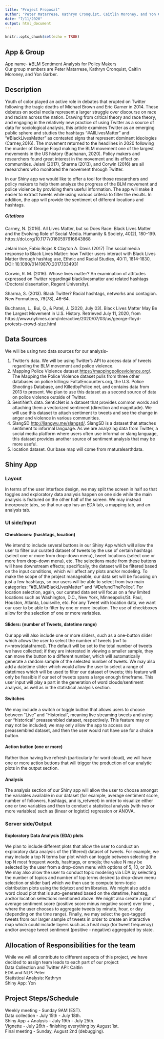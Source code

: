 ```yaml
---
title: "Project Proposal"
author: "Peter Matarrese, Kathryn Cronquist, Caitlin Moroney, and Yon Garber"
date: "7/11/2020"
output: html_document
---
```


```r
knitr::opts_chunk$set(echo = TRUE)
```

## App & Group
App name- #BLM Sentiment Analysis for Policy Makers  
Our group members are Peter Matarrese, Kathryn Cronquist, Caitlin Moroney, and Yon Garber.


## Description
Youth of color played an active role in debates that erupted on Twitter following the tragic deaths of Michael Brown and Eric Garner in 2014. These debates on social media represent a larger struggle over discourse on race and racism across the nation. Drawing from critical theory and race theory, and engaging in the relatively new practice of using Twitter as a source of data for sociological analysis, this article examines Twitter as an emerging public sphere and studies the hashtags “#AllLivesMatter” and “#BlackLivesMatter” as contested signs that represent dominant ideologies (Carney,2016). The movement returned to the headlines in 2020 following the murder of George Floyd making the BLM movement one of the largest movements in the US history (Buchanan, 2020). Policy makers and researchers found great interest in the movement and its effect on communities. Jelani (2017), Sharma (2013), and Corwin (2016) are all researchers who monitored the movement through Twitter.

In our Shiny app we would like to offer a tool for those researchers and policy makers to help them analyze the progress of the BLM movement and police violence by providing them useful information. The app will make it easier to extract tweets while using various criteria to filter the results. In addition, the app will provide the sentiment of different locations and hashtags.


##### Citations
Carney, N. (2016). All Lives Matter, but so Does Race: Black Lives Matter and the Evolving Role of Social Media. Humanity & Society,      40(2), 180–199. https://doi.org/10.1177/0160597616643868

Jelani Ince, Fabio Rojas & Clayton A. Davis (2017) The social media response to Black Lives Matter: how Twitter users interact with Black Lives Matter through hashtag use, Ethnic and Racial Studies, 40:11, 1814-1830, DOI: 10.1080/01419870.2017.1334931

Corwin, R. M. (2016). Whose lives matter? An examination of attitudes expressed on Twitter regarding# blacklivesmatter and related        hashtags (Doctoral dissertation, Regent University).

Sharma, S. (2013). Black Twitter? Racial hashtags, networks and contagion. New Formations, 78(78), 46-64.

Buchanan, L., Bui, Q., &amp; Patel, J. (2020, July 03). Black Lives Matter May Be the Largest Movement in U.S. History. Retrieved July 11, 2020, from https://www.nytimes.com/interactive/2020/07/03/us/george-floyd-protests-crowd-size.html


## Data Sources
We will be using two data sources for our analysis-

1. Twitter's data. We will be using Twitter's API to access data of tweets regarding the BLM movement and police violence.
2. Mapping Police Violence dataset <https://mappingpoliceviolence.org/>. The Mapping the Police Violence dataset pulls from three other databases on police killings: FaltalEncounters.org, the U.S. Police Shootings Database, and KilledbyPolice.net, and contains data from 2013 to present. We plan to use this dataset as a second source of data on police violence outside of Twitter.
3. SentiNet's data. SenticNet is a dataset that provides common words and attaching them a vectorized sentiment (direction and magnitude). We will use this dataset to attach sentiment to tweets and see the change in anger and violence in various communities.
4. SlangSD <http://liangwu.me/slangsd/>. SlangSD is a dataset that attaches sentiment to informal language. As we are analyzing data from Twitter, a social media platform where users often use informal or slang language, this dataset provides another source of sentiment analysis that may be more useful.
5. location dataset.  Our base map will come from rnaturalearthdata.


## Shiny App

### Layout

In terms of the user interface design, we may split the screen in half so that toggles and exploratory data analysis happen on one side while the main analysis is featured on the other half of the screen. We may instead incorporate tabs, so that our app has an EDA tab, a mapping tab, and an analysis tab.

### UI side/Input

#### Checkboxes: (hashtags, location)

We intend to include several buttons in our Shiny App which will allow the user to filter our curated dataset of tweets by the use of certain hashtags (select one or more from drop-down menu), tweet locations (select one or more from drop-down menu), etc. The selections made from these buttons will have downstream effects; specifically, the dataset will be filtered based on the input conditions, which will affect any plots and/or modeling. To make the scope of the project manageable, our data set will be focusing on just a few hashtags, so our users will be able to select from two main categories: "#BLM/#BlackLivesMatter" and "#DefundThePolice".  For location selection, again, our curated data set will focus on a few limited locations such as Washington, D.C., New York, Minneapolis/St. Paul, Houston, Atlanta, Louisville, etc.  For any Tweet with location data, we want our user to be able to filter by one or more location.  The use of checkboxes allow for the selection of one or more variables.

#### Sliders: (number of Tweets, datetime range)

Our app will also include one or more sliders, such as a one-button slider which allows the user to select the number of tweets (n=1 to n=nrow(dataframe)). The default will be set to the total number of tweets we have collected; if they are interested in viewing a smaller sample, they can move the button to a different number, which will automatically generate a random sample of the selected number of tweets. We may also add a datetime slider which would allow the user to select a range of datetimes which will be used to filter our dataset of tweets; this feature will only be feasible if our set of tweets spans a large enough timeframe. This user input will play a part in the generation of word clouds/sentiment analysis, as well as in the statistical analysis section.

#### Switches

We may include a switch or toggle button that allows users to choose between "Live" and "Historical", meaning live streaming tweets and using our "historical" preassembled dataset, respectively. This feature may or may not be included; we may only allow the app to access our preassembled dataset, and then the user would not have use for a choice button.

#### Action button (one or more)

Rather than having live refresh (particularly for word cloud), we will have one or more action buttons that will trigger the production of our analytic plots in the output section.

#### Analysis

The analysis section of our Shiny app will allow the user to choose amongst the variables available in our dataset (for example, average sentiment score, number of followers, hashtags, and is_retweet) in order to visualize either one or two variables and then to conduct a statistical analysis (with two or more variables) such as (linear or logistic) regression or ANOVA.

### Server side/Output

#### Exploratory Data Analysis (EDA) plots

We plan to include different plots that allow the user to conduct an exploratory data analysis of the (filtered) dataset of tweets. For example, we may include a top N terms bar plot which can toggle between selecting the top N most frequent words, hashtags, or emojis; the value N may be selected by the user from a drop-down menu with options of 5, 10, or 20. We may also allow the user to conduct topic modeling via LDA by selecting the number of topics and number of top terms desired (a drop-down menu selection or slider bar) which we then use to compute term-topic distribution plots using the tidytext and tm libraries. We might also add a word cloud plot that is auto-generated based on the datetime, hashtag, and/or location selections mentioned above. We might also create a plot of average sentiment score (positive score minus negative score) over time , where the user chooses to aggregate tweets by minute, hour, or day (depending on the time range). Finally, we may select the geo-tagged tweets from our larger sample of tweets in order to create an interactive map which could include layers such as a heat map (for tweet frequency) and/or average tweet sentiment (positive - negative) aggregated by state.

## Allocation of Responsibilities for the team
While we will all contribute to different aspects of this project, we have decided to assign team leads to each part of our project:  
Data Collection and Twitter API: Caitlin  
EDA and NLP: Peter  
Statistical Analysis: Kathryn  
Shiny App: Yon


## Project Steps/Schedule
Weekly meeting - Sunday 9AM (EST).  
Data collection - July 15th - July 18th.  
Shiny App + Analysis - July 19th - July 25th.  
Vignette - July 26th - finishing everything by August 1st.  
Final meeting - Sunday, August 2nd (debugging).
